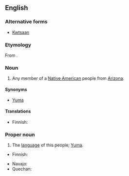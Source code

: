 ==English==

===Alternative forms===
* [[Kwtsaan]]

===Etymology===
From {{etyl|yum|en}} {{m|yum|Kwtsaan}}.

===Noun===
{{en-noun}}
{{wikipedia}}

# Any member of a [[Native American]] people from [[Arizona]].

====Synonyms====
* [[Yuma]]

====Translations====
{{trans-top|person}}
* Finnish: {{t|fi|yuma}}
{{trans-mid}}
{{trans-bottom}}

===Proper noun===
{{en-proper noun}}

# The [[language]] of this people; [[Yuma]].

{{trans-top|language}}
* Finnish: {{t|fi|yuma}}
{{trans-mid}}
* Navajo: {{t|nv|Kééchan dineʼé bizaad}}
* Quechan: {{t|yum|Kwtsaan}}
{{trans-bottom}}